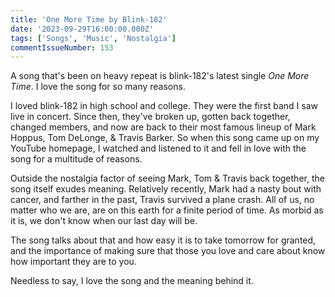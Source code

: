 ```yaml
---
title: 'One More Time by Blink-182'
date: '2023-09-29T16:00:00.000Z'
tags: ['Songs', 'Music', 'Nostalgia']
commentIssueNumber: 153
---
```


A song that's been on heavy repeat is blink-182's latest single *One More Time*. I love the song for so many reasons.

I loved blink-182 in high school and college. They were the first band I saw live in concert. Since then, they've broken up, gotten back together, changed members, and now are back to their most famous lineup of Mark Hoppus, Tom DeLonge, & Travis Barker. So when this song came up on my YouTube homepage, I watched and listened to it and fell in love with the song for a multitude of reasons.

Outside the nostalgia factor of seeing Mark, Tom & Travis back together, the song itself exudes meaning. Relatively recently, Mark had a nasty bout with cancer, and farther in the past, Travis survived a plane crash. All of us, no matter who we are, are on this earth for a finite period of time. As morbid as it is, we don't know when our last day will be.

The song talks about that and how easy it is to take tomorrow for granted, and the importance of making sure that those you love and care about know how important they are to you.

Needless to say, I love the song and the meaning behind it.

<YouTubeEmbed id="fSKQRDq3RkM" title="Blink-182 - One More Time" />